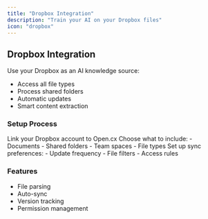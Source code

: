 ```yaml
---
title: "Dropbox Integration"
description: "Train your AI on your Dropbox files"
icon: "dropbox"
---
```


## Dropbox Integration

Use your Dropbox as an AI knowledge source:
- Access all file types
- Process shared folders
- Automatic updates
- Smart content extraction

### Setup Process

<Steps>
  <Step title="Connect Dropbox">
    Link your Dropbox account to Open.cx
  </Step>
  <Step title="Select Files">
    Choose what to include:
    - Documents
    - Shared folders
    - Team spaces
    - File types
  </Step>
  <Step title="Configure Sync">
    Set up sync preferences:
    - Update frequency
    - File filters
    - Access rules
  </Step>
</Steps>

### Features
- File parsing
- Auto-sync
- Version tracking
- Permission management 